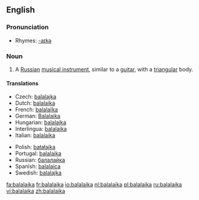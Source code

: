 {{wikipedia}}
==English==

===Pronunciation===
*Rhymes: [[Rhymes:English:-aɪkə|-aɪkə]]

===Noun===
{{en-noun}}

# A [[Russian]] [[musical instrument]], similar to a [[guitar]], with a [[triangular]] body.

====Translations====
{{top}}
*Czech: [[balalajka]] {{f}}
*Dutch: [[#Dutch|balalaika]]
*French: [[balalaïka]] {{f}}
*German: [[Balalaika]]
*Hungarian: [[balalajka]]
*Interlingua: [[#Interlingua|balalaika]]
*Italian: [[#Italian|balalaika]] {{f}}
{{mid}}
*Polish: [[bałałajka]] {{f}}
*Portugal: [[#Portugal|balalaika]] {{f}}
*Russian: [[балалайка]] {{f}}
*Spanish: [[balalaica]] {{f}}
*Swedish: [[balalajka]]
{{bottom}}

[[fa:balalaika]]
[[fr:balalaika]]
[[io:balalaika]]
[[nl:balalaika]]
[[pl:balalaika]]
[[ru:balalaika]]
[[vi:balalaika]]
[[zh:balalaika]]